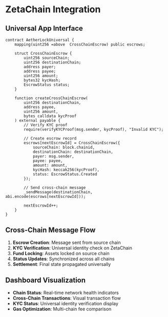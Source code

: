 # ZetaChain Integration

## Universal App Interface

```solidity
contract AetherLockUniversal {
    mapping(uint256 =above  CrossChainEscrow) public escrows;
    
    struct CrossChainEscrow {
        uint256 sourceChain;
        uint256 destinationChain;
        address payer;
        address payee;
        uint256 amount;
        bytes32 kycHash;
        EscrowStatus status;
    }
    
    function createCrossChainEscrow(
        uint256 destinationChain,
        address payee,
        uint256 amount,
        bytes calldata kycProof
    ) external payable {
        // Verify KYC proof
        require(verifyKYCProof(msg.sender, kycProof), "Invalid KYC");
        
        // Create escrow record
        escrows[nextEscrowId] = CrossChainEscrow({
            sourceChain: block.chainid,
            destinationChain: destinationChain,
            payer: msg.sender,
            payee: payee,
            amount: amount,
            kycHash: keccak256(kycProof),
            status: EscrowStatus.Created
        });
        
        // Send cross-chain message
        _sendMessage(destinationChain, abi.encode(escrows[nextEscrowId]));
        
        nextEscrowId++;
    }
}
```

## Cross-Chain Message Flow
1. **Escrow Creation**: Message sent from source chain
2. **KYC Verification**: Universal identity check on ZetaChain
3. **Fund Locking**: Assets locked on source chain
4. **Status Updates**: Synchronized across all chains
5. **Settlement**: Final state propagated universally

## Dashboard Visualization
- **Chain Status**: Real-time network health indicators
- **Cross-Chain Transactions**: Visual transaction flow
- **KYC Status**: Universal identity verification display
- **Gas Optimization**: Multi-chain fee comparison